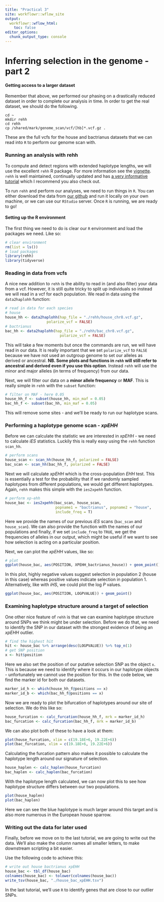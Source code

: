 ```yaml
---
title: "Practical 3"
site: workflowr::wflow_site
output:
  workflowr::wflow_html:
    toc: false
editor_options:
  chunk_output_type: console
---
```


# Inferring selection in the genome - part 2

#### Getting access to a larger dataset

Remember that above, we performed our phasing on a drastically reduced dataset in order to complete our analysis in time. In order to get the real dataset, we should do the following.

```shell
cd ~
mkdir rehh
cd rehh
cp /shared/mark/genome_scan/vcf/[hb]*.vcf.gz .
```

These are the full vcfs for the house and bactrianus datasets that we can read into `R` to perform our genome scan with.

### Running an analysis with rehh

To compute and detect regions with extended haplotype lengths, we will use the excellent `rehh` R package. For more information see the [vignette](https://cran.r-project.org/web/packages/rehh/vignettes/rehh.html). `rehh` is well maintained, continually updated and has [a very informative tutorial](https://cran.r-project.org/web/packages/rehh/vignettes/rehh.html) which I recommend you also check out.

To run `rehh` and perform our analyses, we need to run things in `R`. You can either download the data from [our github](https://github.com/speciationgenomics) and run it locally on your own machine, or we can use our `RStudio` server. Once `R` is running, we are ready to go!

#### Setting up the R environment

The first thing we need to do is clear our `R` environment and load the packages we need. Like so:

```r
# clear environment
rm(list = ls())
# load packages
library(rehh)
library(tidyverse)
```

### Reading in data from vcfs

A nice new addition to `rehh` is the ability to read in (and also filter) your data from a vcf. However, it is still quite tricky to split up individuals so instead we will read in a vcf for each population. We read in data using the `data2haplohh` function:

```r
# read in data for each species
# house
house_hh <- data2haplohh(hap_file = "./rehh/house_chr8.vcf.gz",
                   polarize_vcf = FALSE)
# bactrianus
bac_hh <- data2haplohh(hap_file = "./rehh/bac_chr8.vcf.gz",
                         polarize_vcf = FALSE)
```

This will take a few moments but once the commands are run, we will have read in our data. It is really important that we set `polarize_vcf` to `FALSE` because we have not used an outgroup genome to set our alleles as derived or ancestral. **NB. Some plots and functions in `rehh` will still refer to ancestral and derived even if you use this option**. Instead `rehh` will use the minor and major alleles (in terms of frequency) from our data.

Next, we will filter our data on a **minor allele frequency** or **MAF**. This is really simple in `rehh` with the `subset` function:

```r
# filter on MAF - here 0.05
house_hh_f <- subset(house_hh, min_maf = 0.05)
bac_hh_f <- subset(bac_hh, min_maf = 0.05)
```

This will remove some sites - and we'll be ready to run our haplotype scans.

### Performing a haplotype genome scan - *xpEHH*

Before we can calculate the statistic we are interested in *xpEHH* - we need to calculate *iES* statistics. Luckily this is really easy using the `rehh` function `scan_hh`.

```r
# perform scans
house_scan <- scan_hh(house_hh_f, polarized = FALSE)
bac_scan <- scan_hh(bac_hh_f, polarized = FALSE)
```

Next we will calculate *xpEHH* which is the cross-population *EHH* test. This is essentially a test for the probability that if we randomly sampled haplotypes from different populations, we would get different haplotypes. Again, `rehh` makes this simple with the `ies2xpehh` function.

```r
# perform xp-ehh
house_bac <- ies2xpehh(bac_scan, house_scan,
                       popname1 = "bactrianus", popname2 = "house",
                       include_freq = T)
```

Here we provide the names of our previous *iES* scans (`bac_scan` and `house_scan`). We can also provide the function with the names of our populations and finally, if we set `include_freq` to `TRUE`, we get the frequencies of alleles in our output, which might be useful if we want to see how selection is acting on a particular position.

Next, we can plot the *xpEHH* values, like so:

```r
# plot
ggplot(house_bac, aes(POSITION, XPEHH_bactrianus_house)) + geom_point()
```

In this plot, highly negative values suggest selection in population 2 (house in this case) whereas positive values indicate selection in population 1. Alternatively, like with *iHS*, we could plot the log *P* values.

```r
ggplot(house_bac, aes(POSITION, LOGPVALUE)) + geom_point()
```

### Examining haplotype structure around a target of selection

One other nice feature of `rehh` is that we can examine haplotype structure around SNPs we think might be under selection. Before we do that, we need to identify the SNP in our dataset with the strongest evidence of being an *xpEHH* outlier.

```r
# find the highest hit
hit <- house_bac %>% arrange(desc(LOGPVALUE)) %>% top_n(1)
# get SNP position
x <- hit$position
```

Here we also set the position of our putative selection SNP as the object `x`. This is because we need to identify where it occurs in our haplotype objects - unfortunately we cannot use the position for this. In the code below, we find the marker id for both our datasets.

```r
marker_id_h <- which(house_hh_f@positions == x)
marker_id_b <- which(bac_hh_f@positions == x)
```

Now we are ready to plot the bifurcation of haplotypes around our site of selection. We do this like so:

```r
house_furcation <- calc_furcation(house_hh_f, mrk = marker_id_h)
bac_furcation <- calc_furcation(bac_hh_f, mrk = marker_id_b)
```

We can also plot both of these to have a look at them:

```r
plot(house_furcation, xlim = c(19.18E+6, 19.22E+6))
plot(bac_furcation, xlim = c(19.18E+6, 19.22E+6))
```

Calculating the furcation pattern also makes it possible to calculate the haplotype length around our signature of selection.

```r
house_haplen <- calc_haplen(house_furcation)
bac_haplen <- calc_haplen(bac_furcation)
```

With the haplotype length calculated, we can now plot this to see how haplotype structure differs between our two populations.

```r
plot(house_haplen)
plot(bac_haplen)
```

Here we can see the blue haplotype is much larger around this target and is also more numerous in the European house sparrow.

### Writing out the data for later used

Finally, before we move on to the last tutorial, we are going to write out the data. We'll also make the column names all smaller letters, to make downstream scripting a bit easier.

Use the following code to achieve this:

```r
# write out house bactrianus xpEHH
house_bac <- tbl_df(house_bac)
colnames(house_bac) <- tolower(colnames(house_bac))
write_tsv(house_bac, "./house_bac_xpEHH.tsv")
```

In the last tutorial, we'll use `R` to identify genes that are close to our outlier SNPs.
